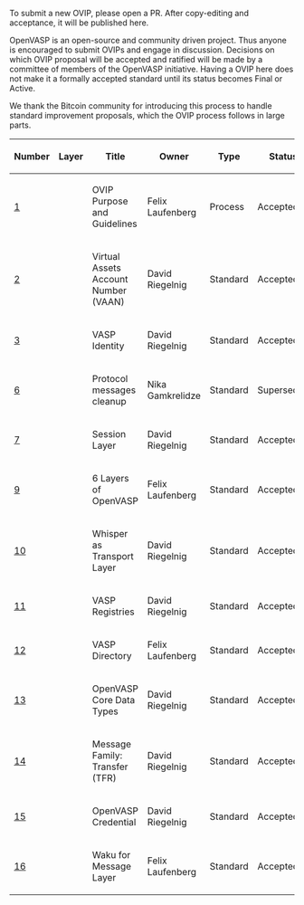 To submit a new OVIP, please open a PR. After copy-editing and acceptance, it will be published here.

OpenVASP is an open-source and community driven project. Thus anyone is encouraged to submit OVIPs and engage in discussion. Decisions on which OVIP proposal will be accepted and ratified will be made by a committee of members of the OpenVASP initiative.
Having a OVIP here does not make it a formally accepted standard until its status becomes Final or Active.

We thank the Bitcoin community for introducing this process to handle standard improvement proposals, which the OVIP process follows in large parts.

{| class="wikitable sortable" style="width: auto; text-align: center; font-size: smaller; table-layout: fixed;"
!Number
!Layer
!Title
!Owner
!Type
!Status
|- style="background-color: #ffcfcf"
| [[ovip-0001.mediawiki|1]]
|
| OVIP Purpose and Guidelines
| Felix Laufenberg
| Process
| Accepted
|-
| [[ovip-0002.md|2]]
|
| Virtual Assets Account Number (VAAN)
| David Riegelnig
| Standard
| Accepted
|-
| [[ovip-0003.md|3]]
|
| VASP Identity
| David Riegelnig
| Standard
| Accepted
|-
| [[ovip-0006.md|6]]
|
| Protocol messages cleanup
| Nika Gamkrelidze
| Standard
| Superseded
|-
| [[ovip-0007.md|7]]
|
| Session Layer
| David Riegelnig
| Standard
| Accepted
|-
| [[ovip-0009.md|9]]
|
| 6 Layers of OpenVASP
| Felix Laufenberg
| Standard
| Accepted
|-
| [[ovip-0010.md|10]]
|
| Whisper as Transport Layer
| David Riegelnig
| Standard
| Accepted
|-
| [[ovip-0011.md|11]]
|
| VASP Registries
| David Riegelnig
| Standard
| Accepted
|-
| [[ovip-0012.md|12]]
|
| VASP Directory
| Felix Laufenberg
| Standard
| Accepted
|-
| [[ovip-0013.md|13]]
|
| OpenVASP Core Data Types
| David Riegelnig
| Standard
| Accepted
|-
| [[ovip-0014.md|14]]
|
| Message Family: Transfer (TFR)
| David Riegelnig
| Standard
| Accepted
|-
| [[ovip-0015.md|15]]
|
| OpenVASP Credential
| David Riegelnig
| Standard
| Accepted
|-
| [[ovip-0016.md|16]]
|
| Waku for Message Layer
| Felix Laufenberg
| Standard
| Accepted
|}

<!-- IMPORTANT!  See the instructions at the top of this page, do NOT JUST add OVIPs here! -->
